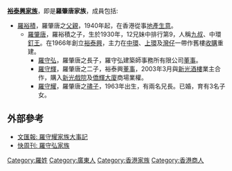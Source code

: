'''[[裕泰興|裕泰興]][[家族|家族]]'''，即是'''羅肇唐家族'''，成員包括:

* [[羅裕積|羅裕積]]，羅肇唐之[[父親|父親]]，1940年起，在香港從事[[地產|地產]][[生意|生意]]。
** [[羅肇唐|羅肇唐]]，羅裕積之子，生於1930年，12兄妹中排行第9，人稱[[九叔|九叔]]、中環[[釘王|釘王]]。在1966年創立[[裕泰興|裕泰興]]，主力在[[中環|中環]]、[[上環|上環]]及[[灣仔|灣仔]]一帶作舊樓[[收購|收購]]重建。
*** [[羅守弘|羅守弘]]，羅肇唐之長子，羅守弘建築師事務所有限公司[[董事|董事]]。
*** [[羅守輝|羅守輝]]，羅肇唐之二子，裕泰興[[董事|董事]]，2003年3月與[[新光酒樓|新光酒樓]]業主合作，購入[[新光戲院|新光戲院]]及[[僑輝大廈|僑輝大廈]]商場業權。
*** [[羅守耀|羅守耀]]，羅肇唐之[[孻子|孻子]]，1963年出生，有兩名兄長。已婚，育有3名子女。

==外部參考==
*[http://paper.wenweipo.com/2004/09/11/HK0409110054.htm 文匯報: 羅守耀家族大事記] {{Wayback|url=http://paper.wenweipo.com/2004/09/11/HK0409110054.htm |date=20190903073257 }}
*[https://web.archive.org/web/20081024012541/http://www.xpweekly.com/share/xpweekly/0347/finance/20051020finance0136/content.htm 快周刊: 羅守弘家族]

[[Category:羅姓|Category:羅姓]]
[[Category:廣東人|Category:廣東人]]
[[Category:香港家族|Category:香港家族]]
[[Category:香港商人|Category:香港商人]]